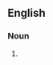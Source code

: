 {{also|whistle-blowers}}

==English==

===Noun===
{{head|en|noun form}}

# {{plural of|en|whistleblower}}